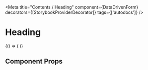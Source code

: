 
<Meta
  title="Contents / Heading"
  component={DataDrivenForm}
  decorators={[StorybookProviderDecorator]}
  tags={['autodocs']}
/>

# Heading

<Canvas>
  <Story name="Heading">
    {() => (
      <DataDrivenForm
        schema={getFieldWrapper({
          title: 'Heading',
          sectionContent: [
            {
              component: 'section',
              name: '-',
              css: {
                mt: '3rem',
              },
              fields: [
                {
                  component: 'heading',
                  name: 'Heading',
                  initialValue: 'Nadpis',
                },
              ],
            },
          ],
        })}
      />
    )}
  </Story>
</Canvas>

## Component Props

<ArgsTable of={Heading} />
